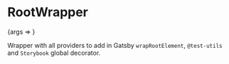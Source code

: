 
<Meta title="RootWrapper" component={RootWrapper} />

# RootWrapper

<Canvas>
  <Story name="Basic" args={{ children: 'Site content' }}>
    {args => <RootWrapper {...args} />}
  </Story>
</Canvas>

Wrapper with all providers to add in Gatsby `wrapRootElement`, `@test-utils` and `Storybook` global decorator.

<ArgsTable />
